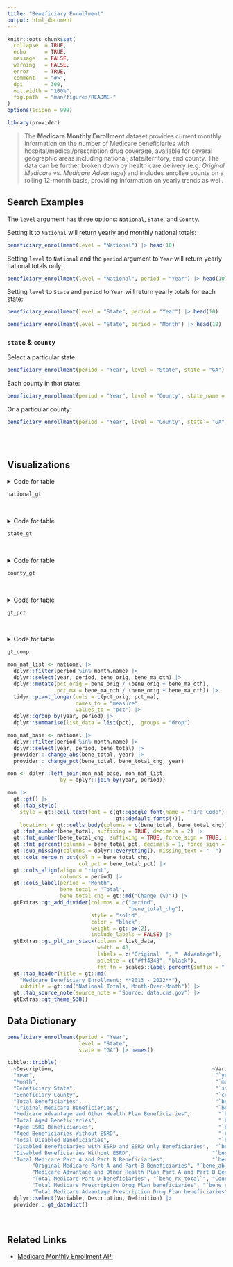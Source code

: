 ```yaml
---
title: "Beneficiary Enrollment"
output: html_document
---
```


```r
knitr::opts_chunk$set(
  collapse  = TRUE,
  echo      = TRUE, 
  message   = FALSE, 
  warning   = FALSE,
  error     = TRUE,
  comment   = "#>",
  dpi       = 300, 
  out.width = "100%",
  fig.path  = "man/figures/README-"
)
options(scipen = 999)
```

```r
library(provider)
```

> The **Medicare Monthly Enrollment** dataset provides current monthly information on the number of Medicare beneficiaries with hospital/medical/prescription drug coverage, available for several geographic areas including national, state/territory, and county. The data can be further broken down by health care delivery (e.g. *Original Medicare* vs. *Medicare Advantage*) and includes enrollee counts on a rolling 12-month basis, providing information on yearly trends as well.

## Search Examples

The `level` argument has three options: `National`, `State`, and `County`. 

Setting it to `National` will return yearly and monthly national totals:

```r
beneficiary_enrollment(level = "National") |> head(10)
```

Setting `level` to `National` and the `period` argument to `Year` will return yearly national totals only:

```r
beneficiary_enrollment(level = "National", period = "Year") |> head(10)
```

Setting `level` to `State` and `period` to `Year` will return yearly totals for each state:

```r
beneficiary_enrollment(level = "State", period = "Year") |> head(10)
```



```r
beneficiary_enrollment(level = "State", period = "Month") |> head(10)
```


### `state` & `county`

Select a particular state:

```r
beneficiary_enrollment(period = "Year", level = "State", state = "GA") |> head(10)
```


Each county in that state:

```r
beneficiary_enrollment(period = "Year", level = "County", state_name = "Georgia") |> head(10)
```

Or a particular county:

```r
beneficiary_enrollment(period = "Year", level = "County", state = "GA", county = "Lowndes") |> head(10)
```

<br><br>

## Visualizations

<details><summary>Code for table</summary>

```r
national <- beneficiary_enrollment(period = "Year", level = "National")

national_bars <- national |> 
  dplyr::select(year, bene_orig, bene_ma_oth) |> 
  dplyr::mutate(pct_orig = bene_orig / (bene_orig + bene_ma_oth),
                pct_ma = bene_ma_oth / (bene_orig + bene_ma_oth)) |> 
  tidyr::pivot_longer(cols = c(pct_orig, pct_ma), 
                      names_to = "measure", 
                      values_to = "pct") |> 
  dplyr::group_by(year) |> 
  dplyr::summarise(list_data = list(pct), .groups = "drop")

national_base <- national |> 
  dplyr::select(year, bene_total) |> 
  provider:::change_abs(bene_total, year) |> 
  provider:::change_pct(bene_total, bene_total_chg, year)

national <- dplyr::left_join(national_bars, national_base, 
                             by = dplyr::join_by(year)) |> 
  dplyr::relocate(list_data, .after = bene_total_pct)

national_gt <- national |>
  provider:::gt_prov(divider = c("year", "bene_total_chg"),
                     title = gt::md("**National** Medicare Beneficiary Enrollment: **2013 - 2022**"),
                     subtitle = gt::md("National Totals, Year-Over-Year"),
                     source = gt::md("Source: [Medicare Monthly Enrollment API](https://data.cms.gov/summary-statistics-on-beneficiary-enrollment/medicare-and-medicaid-reports/medicare-monthly-enrollment)")) |> 
  gt::tab_style(
    style = gt::cell_text(font = c(gt::google_font(name = "Fira Code"), 
                                   gt::default_fonts())),
    locations = gt::cells_body(columns = c(bene_total, 
                                           bene_total_chg))) |> 
  gt::fmt_number(bene_total, suffixing = TRUE, decimals = 2) |> 
  gt::fmt_number(bene_total_chg, suffixing = TRUE, force_sign = TRUE, decimals = 1) |> 
  gt::fmt_percent(columns = bene_total_pct, decimals = 1, force_sign = TRUE) |> 
  gt::cols_merge_n_pct(col_n = bene_total_chg,
                       col_pct = bene_total_pct) |>
  gt::cols_label(bene_total = "Total",
                 bene_total_chg = gt::md("Change (%)")) |> 
  gtExtras::gt_plt_bar_stack(
    column = list_data, 
    width = 80,
    labels = c("Original  ", " Advantage"),
    palette = c("#ff4343", "black"),
    fmt_fn = scales::label_percent(accuracy = 0.1, suffix = " %"))
```


</details>

```r
national_gt
```


<br>

<details><summary>Code for table</summary>

```r
state <- beneficiary_enrollment(period = "Year", level = "State", state = "GA")

state_bars <- state |> 
  dplyr::select(year, bene_orig, bene_ma_oth) |> 
  dplyr::mutate(pct_orig = bene_orig / (bene_orig + bene_ma_oth),
                pct_ma = bene_ma_oth / (bene_orig + bene_ma_oth)) |> 
  tidyr::pivot_longer(cols = c(pct_orig, pct_ma), 
                      names_to = "measure", 
                      values_to = "pct") |> 
  dplyr::group_by(year) |> 
  dplyr::summarise(list_data = list(pct), .groups = "drop")

state_base <- state |> 
  dplyr::select(year, bene_total) |> 
  provider:::change_abs(bene_total, year) |> 
  provider:::change_pct(bene_total, bene_total_chg, year)

state <- dplyr::left_join(state_bars, state_base, 
                          by = dplyr::join_by(year)) |> 
  dplyr::relocate(list_data, .after = bene_total_pct)

state_gt <- state |>
  provider:::gt_prov(divider = c("year", "bene_total_chg"),
                     title = gt::md("**Georgia** Medicare Beneficiary Enrollment: **2013 - 2022**"),
                     subtitle = gt::md("State Totals, Year-Over-Year"),
                     source = gt::md("Source: [Medicare Monthly Enrollment API](https://data.cms.gov/summary-statistics-on-beneficiary-enrollment/medicare-and-medicaid-reports/medicare-monthly-enrollment)")) |> 
  gt::tab_style(
    style = gt::cell_text(font = c(gt::google_font(name = "Fira Code"), 
                                   gt::default_fonts())),
    locations = gt::cells_body(columns = c(bene_total, 
                                           bene_total_chg))) |> 
  gt::fmt_number(bene_total, suffixing = TRUE, decimals = 2) |> 
  gt::fmt_number(bene_total_chg, suffixing = TRUE, force_sign = TRUE, decimals = 1) |> 
  gt::fmt_percent(columns = bene_total_pct, decimals = 1, force_sign = TRUE) |> 
  gt::cols_merge_n_pct(col_n = bene_total_chg,
                       col_pct = bene_total_pct) |>
  gt::cols_label(bene_total = "Total",
                 bene_total_chg = gt::md("Change (%)")) |> 
  gtExtras::gt_plt_bar_stack(
    column = list_data, 
    width = 80,
    labels = c("Original  ", " Advantage"),
    palette = c("#ff4343", "black"),
    fmt_fn = scales::label_percent(accuracy = 0.1, suffix = " %"))
```


</details>

```r
state_gt
```


<br>

<details><summary>Code for table</summary>

```r
county <- beneficiary_enrollment(period = "Year", level = "County", state = "GA", county = "Lowndes")

county_bars <- county |> 
  dplyr::select(year, bene_orig, bene_ma_oth) |> 
  dplyr::mutate(pct_orig = bene_orig / (bene_orig + bene_ma_oth),
                pct_ma = bene_ma_oth / (bene_orig + bene_ma_oth)) |> 
  tidyr::pivot_longer(cols = c(pct_orig, pct_ma), 
                      names_to = "measure", 
                      values_to = "pct") |> 
  dplyr::group_by(year) |> 
  dplyr::summarise(list_data = list(pct), .groups = "drop")

county_base <- county |> 
  dplyr::select(year, bene_total) |> 
  provider:::change_abs(bene_total, year) |> 
  provider:::change_pct(bene_total, bene_total_chg, year)

county <- dplyr::left_join(county_bars, county_base, 
                          by = dplyr::join_by(year)) |> 
  dplyr::relocate(list_data, .after = bene_total_pct)

county_gt <- county |>
  provider:::gt_prov(divider = c("year", "bene_total_chg"),
                     title = gt::md("**Lowndes County, Georgia** Medicare Beneficiary Enrollment: **2013 - 2022**"),
                     subtitle = gt::md("County Totals, Year-Over-Year"),
                     source = gt::md("Source: [Medicare Monthly Enrollment API](https://data.cms.gov/summary-statistics-on-beneficiary-enrollment/medicare-and-medicaid-reports/medicare-monthly-enrollment)")) |> 
  gt::tab_style(
    style = gt::cell_text(font = c(gt::google_font(name = "Fira Code"), 
                                   gt::default_fonts())),
    locations = gt::cells_body(columns = c(bene_total, 
                                           bene_total_chg))) |> 
  gt::fmt_number(bene_total, suffixing = TRUE, decimals = 2) |> 
  gt::fmt_number(bene_total_chg, suffixing = TRUE, force_sign = TRUE, decimals = 1) |> 
  gt::fmt_percent(columns = bene_total_pct, decimals = 1, force_sign = TRUE) |> 
  gt::cols_merge_n_pct(col_n = bene_total_chg,
                       col_pct = bene_total_pct) |>
  gt::cols_label(bene_total = "Total",
                 bene_total_chg = gt::md("Change (%)")) |> 
  gtExtras::gt_plt_bar_stack(
    column = list_data, 
    width = 80,
    labels = c("Original  ", " Advantage"),
    palette = c("#ff4343", "black"),
    fmt_fn = scales::label_percent(accuracy = 0.1, suffix = " %"))
```


</details>

```r
county_gt
```


<br>

<details><summary>Code for table</summary>

```r
# National by Year
tot_nation <- beneficiary_enrollment(level = "National", 
                                     period = "Year") |>
  dplyr::select(year, 
                level, 
                total = bene_total,
                orig = bene_orig,
                ma = bene_ma_oth,
                aged = bene_aged_total, 
                disabled = bene_dsb_total, 
                partsAB = bene_ab_total, 
                partD = bene_rx_total)
# State by Year
tot_state <- beneficiary_enrollment(level = "State", 
                                    period = "Year", 
                                    state = "GA") |> 
  dplyr::select(year, 
                state_name, 
                total = bene_total, 
                orig = bene_orig,
                ma = bene_ma_oth,
                aged = bene_aged_total, 
                disabled = bene_dsb_total, 
                partsAB = bene_ab_total, 
                partD = bene_rx_total) |> 
  dplyr::rename(level = state_name)
# County by Year
tot_county <- beneficiary_enrollment(level = "County", 
                                     period = "Year", 
                                     state = "GA", 
                                     county = "Lowndes") |> 
  dplyr::select(year, 
                county, 
                total = bene_total,
                orig = bene_orig,
                ma = bene_ma_oth,
                aged = bene_aged_total, 
                disabled = bene_dsb_total, 
                partsAB = bene_ab_total, 
                partD = bene_rx_total) |> 
  dplyr::rename(level = county)
# Bind together, calculate stats
final <- dplyr::bind_rows(tot_nation, tot_state, tot_county) |> 
  dplyr::group_by(level) |> 
  provider:::change_abs(total, year) |> 
  provider:::change_pct(total, total_chg, year) |> 
  dplyr::ungroup() |> 
  dplyr::mutate(orig_pct = orig / total,
                ma_pct = ma / total,
                aged_pct = aged / total,
                disabled_pct = disabled / total,
                ab_pct = partsAB / total,
                d_pct = partD / total) |> 
  dplyr::select(year, 
                level, 
                total_pct_chg = total_pct, 
                orig_pct,
                ma_pct,
                aged_pct, 
                disabled_pct, 
                ab_pct, 
                d_pct)
## gt Table
gt_pct <- final |>   
  gt::gt() |> 
  gt::tab_style(style = gt::cell_text(
    font = c(gt::google_font(name = "Fira Code"), gt::default_fonts())),
    locations = gt::cells_body(columns = dplyr::contains("pct"))) |> 
  gtExtras::gt_theme_538() |> 
  gt::fmt_percent(columns = dplyr::contains("pct"), decimals = 1) |> 
  gt::fmt_percent(columns = c(total_pct_chg), decimals = 1, force_sign = TRUE) |> 
  gt::sub_missing(columns = dplyr::everything(), missing_text = "--") |> 
  gt::cols_label(total_pct_chg = "% Change",
                 orig_pct = "Original",
                 ma_pct = "MA",
                 aged_pct = "Aged",
                 disabled_pct = "Disabled", 
                 ab_pct = "Pts A & B",
                 d_pct = "Part D") |> 
  gtExtras::gt_add_divider(
    columns = c("level", 
                "total_pct_chg", 
                "ma_pct", 
                "disabled_pct"), 
    style = "solid",
    color = "black",
    weight = gt::px(3),
    include_labels = FALSE) |>
  gt::tab_header(
    title = gt::md("Medicare Beneficiaries: **2013 - 2022**"),
    subtitle = gt::md("National, State, & County Percentage Comparisons for **Valdosta, Georgia**")) |> 
  gt::tab_source_note(source_note = "Source: data.cms.gov")
#|> gt::opt_table_font(font = gt::google_font(name = "Karla"))
```

</details>

```r
gt_pct
```

<br>



<details><summary>Code for table</summary>

```r
gt_comp <- beneficiary_enrollment(level = "National", 
                                  period = "Year") |> 
  dplyr::select(!c(period:fips)) |> 
  tidyr::pivot_longer(cols = dplyr::starts_with("bene_"), 
                      names_to = "stat", 
                      values_to = "value") |> 
  tidyr::pivot_wider(names_from = year, 
                     values_from = value) |> 
  gt::gt(rowname_col = "stat") |> 
  gt::tab_style(
    style = gt::cell_text(font = c(gt::google_font(name = "Fira Code"), 
                                   gt::default_fonts())),
    locations = gt::cells_body(columns = c(2:11))) |> 
  gtExtras::gt_theme_538() |> 
  gt::fmt_number(columns = c(2:11), suffixing = TRUE, decimals = 1) |> 
  gt::tab_row_group(label = gt::md("**Disabled Beneficiaries**"), 
                    rows = c("bene_dsb_total", 
                             "bene_dsb_no_esrd", 
                             "bene_dsb_esrd")) |> 
  gt::tab_row_group(label = gt::md("**Aged Beneficiaries**"), 
                    rows = c("bene_aged_total", 
                             "bene_aged_no_esrd", 
                             "bene_aged_esrd")) |> 
  gt::tab_row_group(label = gt::md("**Medicare Part D**"), 
                    rows = c("bene_rx_total", 
                             "bene_rx_pdp", 
                             "bene_rx_mapd", 
                             "bene_rx_elig", 
                             "bene_rx_full", 
                             "bene_rx_part", 
                             "bene_rx_none")) |> 
  gt::tab_row_group(label = gt::md("**Medicare Parts A & B**"), 
                    rows = c("bene_ab_total", 
                             "bene_ab_orig", 
                             "bene_ab_ma_oth")) |> 
  gt::tab_row_group(label = gt::md("**Original Medicare** / **Medicare Advantage**"), 
                    rows = c("bene_orig", 
                             "bene_ma_oth")) |> 
  gt::tab_row_group(label = gt::md("**Total Beneficiaries**"), 
                    rows = c("bene_total")) |> 
  gt::tab_header(title = gt::md(
    "Medicare Beneficiary Enrollment: **2013 - 2022**"),
    subtitle = gt::md("National Totals, Month-Over-Month")) |> 
  gt::tab_source_note(source_note = "Source: data.cms.gov")
```

</details>

```r
gt_comp
```


```r
mon_nat_list <- national |> 
  dplyr::filter(period %in% month.name) |> 
  dplyr::select(year, period, bene_orig, bene_ma_oth) |> 
  dplyr::mutate(pct_orig = bene_orig / (bene_orig + bene_ma_oth),
                pct_ma = bene_ma_oth / (bene_orig + bene_ma_oth)) |> 
  tidyr::pivot_longer(cols = c(pct_orig, pct_ma), 
                      names_to = "measure", 
                      values_to = "pct") |> 
  dplyr::group_by(year, period) |> 
  dplyr::summarise(list_data = list(pct), .groups = "drop")

mon_nat_base <- national |> 
  dplyr::filter(period %in% month.name) |> 
  dplyr::select(year, period, bene_total) |> 
  provider:::change_abs(bene_total, year) |> 
  provider:::change_pct(bene_total, bene_total_chg, year)

mon <- dplyr::left_join(mon_nat_base, mon_nat_list, 
                 by = dplyr::join_by(year, period))

mon |> 
  gt::gt() |> 
  gt::tab_style(
    style = gt::cell_text(font = c(gt::google_font(name = "Fira Code"), 
                                   gt::default_fonts())),
    locations = gt::cells_body(columns = c(bene_total, bene_total_chg))) |> 
  gt::fmt_number(bene_total, suffixing = TRUE, decimals = 2) |> 
  gt::fmt_number(bene_total_chg, suffixing = TRUE, force_sign = TRUE, decimals = 1) |> 
  gt::fmt_percent(columns = bene_total_pct, decimals = 1, force_sign = TRUE) |> 
  gt::sub_missing(columns = dplyr::everything(), missing_text = "--") |> 
  gt::cols_merge_n_pct(col_n = bene_total_chg, 
                       col_pct = bene_total_pct) |> 
  gt::cols_align(align = "right", 
                 columns = period) |> 
  gt::cols_label(period = "Month", 
                 bene_total = "Total", 
                 bene_total_chg = gt::md("Change (%)")) |> 
  gtExtras::gt_add_divider(columns = c("period", 
                                       "bene_total_chg"), 
                           style = "solid",
                           color = "black",
                           weight = gt::px(2),
                           include_labels = FALSE) |> 
  gtExtras::gt_plt_bar_stack(column = list_data,
                             width = 40,
                             labels = c("Original  ", "  Advantage"),
                             palette = c("#ff4343", "black"),
                             fmt_fn = scales::label_percent(suffix = " %")) |> 
  gt::tab_header(title = gt::md(
    "Medicare Beneficiary Enrollment: **2013 - 2022**"),
    subtitle = gt::md("National Totals, Month-Over-Month")) |> 
  gt::tab_source_note(source_note = "Source: data.cms.gov") |>
  gtExtras::gt_theme_538()
```


## Data Dictionary

```r
beneficiary_enrollment(period = "Year", 
                       level = "State",
                       state = "GA") |> names()
```

```r
tibble::tribble(
  ~Description,                                                   ~Variable,         ~Definition,
  "Year",                                                          "`year`",          "Indicates the calendar year of Medicare enrollment",
  "Month",                                                         "`month`",           "Indicates the month of Medicare enrollment",
  "Beneficiary State",                                             "`state`",       "Area of beneficiary residence",
  "Beneficiary County",                                            "`county`",                    "County of beneficiary residence",
  "Total Beneficiaries",                                           "`bene_total`",                      "Count of all Medicare beneficiaries",
  "Original Medicare Beneficiaries",                               "`bene_orig`",               "Count of all Original Medicare beneficiaries",
  "Medicare Advantage and Other Health Plan Beneficiaries",         "`bene_ma_oth`",       "Count of all Medicare Advantage and Other Health Plan beneficiaries",
  "Total Aged Beneficiaries",                                       "`bene_aged_total`",         "Count of Medicare aged beneficiaries",
  "Aged ESRD Beneficiaries",                                        "`bene_aged_esrd`",        "Count of Medicare aged beneficiaries with End Stage Renal Disease",
  "Aged Beneficiaries Without ESRD",                                "`bene_aged_no_esrd`",     "Count of Medicare aged beneficiaries without End Stage Renal Disease",
  "Total Disabled Beneficiaries",                                   "`bene_dsb_total`",               "Count of Medicare disabled beneficiaries",
  "Disabled Beneficiaries with ESRD and ESRD Only Beneficiaries",  "`bene_dsb_esrd`", "Count of Medicare disabled beneficiaries with End Stage Renal Disease and beneficiaries with End Stage Renal Disease only", 
  "Disabled Beneficiaries Without ESRD",                          "`bene_no_esrd`", "Count of Medicare disabled beneficiaries without End Stage Renal Disease",
  "Total Medicare Part A and Part B Beneficiaries",               "`bene_ab_total`", "Count of Medicare beneficiaries enrolled in Hospital Insurance (or Part A) and Supplementary Medical Insurance (or Part B)",
        "Original Medicare Part A and Part B Beneficiaries", "`bene_ab_orig`", "Count of Original Medicare beneficiaries enrolled in Hospital Insurance (or Part A) and Supplementary Medical Insurance (or Part B)",
        "Medicare Advantage and Other Health Plan Part A and Part B Beneficiaries", "`bene_ab_ma_oth`", "Count of Medicare Advantage and Other Health Plan beneficiaries enrolled in Hospital Insurance (or Part A) and Supplementary Medical Insurance (or Part B)",
        "Total Medicare Part D beneficiaries", "`bene_rx_total`", "Count of all Medicare Prescription Drug (or Part D) beneficiaries",
        "Total Medicare Prescription Drug Plan beneficiaries", "`bene_rx_pdp`", "Count of Medicare Prescription Drug (or Part D) beneficiaries enrolled in a Prescription Drug Plan",
        "Total Medicare Advantage Prescription Drug Plan beneficiaries", "`bene_rx_mapd`", "Count of Medicare Prescription Drug (or Part D) beneficiaries enrolled in a Medicare Advantage Prescription Drug plan") |> 
  dplyr::select(Variable, Description, Definition) |> 
  provider:::gt_datadict()
```


<br>

## Related Links

   - [Medicare Monthly Enrollment API](https://data.cms.gov/summary-statistics-on-beneficiary-enrollment/medicare-and-medicaid-reports/medicare-monthly-enrollment)
